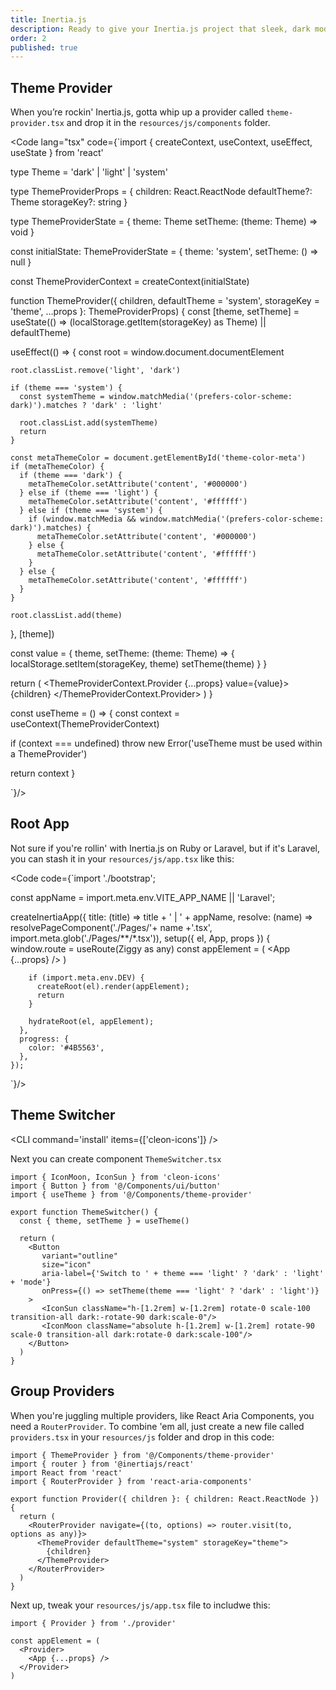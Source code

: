 ```yaml
---
title: Inertia.js
description: Ready to give your Inertia.js project that sleek, dark mode look? Check out this guide and get your app looking smooth and stylish in the dark.
order: 2
published: true
---
```


## Theme Provider

When you’re rockin' Inertia.js, gotta whip up a provider called `theme-provider.tsx` and drop it in the `resources/js/components` folder.

<Code lang="tsx" code={`import { createContext, useContext, useEffect, useState } from 'react'

type Theme = 'dark' | 'light' | 'system'

type ThemeProviderProps = {
  children: React.ReactNode
  defaultTheme?: Theme
  storageKey?: string
}

type ThemeProviderState = {
  theme: Theme
  setTheme: (theme: Theme) => void
}

const initialState: ThemeProviderState = {
  theme: 'system',
  setTheme: () => null
}

const ThemeProviderContext = createContext<ThemeProviderState>(initialState)

function ThemeProvider({ children, defaultTheme = 'system', storageKey = 'theme', ...props }: ThemeProviderProps) {
  const [theme, setTheme] = useState<Theme>(() => (localStorage.getItem(storageKey) as Theme) || defaultTheme)

  useEffect(() => {
    const root = window.document.documentElement

    root.classList.remove('light', 'dark')

    if (theme === 'system') {
      const systemTheme = window.matchMedia('(prefers-color-scheme: dark)').matches ? 'dark' : 'light'

      root.classList.add(systemTheme)
      return
    }

    const metaThemeColor = document.getElementById('theme-color-meta')
    if (metaThemeColor) {
      if (theme === 'dark') {
        metaThemeColor.setAttribute('content', '#000000')
      } else if (theme === 'light') {
        metaThemeColor.setAttribute('content', '#ffffff')
      } else if (theme === 'system') {
        if (window.matchMedia && window.matchMedia('(prefers-color-scheme: dark)').matches) {
          metaThemeColor.setAttribute('content', '#000000')
        } else {
          metaThemeColor.setAttribute('content', '#ffffff')
        }
      } else {
        metaThemeColor.setAttribute('content', '#ffffff')
      }
    }

    root.classList.add(theme)
  }, [theme])

  const value = {
    theme,
    setTheme: (theme: Theme) => {
      localStorage.setItem(storageKey, theme)
      setTheme(theme)
    }
  }

  return (
    <ThemeProviderContext.Provider {...props} value={value}>
      {children}
    </ThemeProviderContext.Provider>
  )
}

const useTheme = () => {
  const context = useContext(ThemeProviderContext)

  if (context === undefined) throw new Error('useTheme must be used within a ThemeProvider')

  return context
}

`}/>

## Root App
Not sure if you're rollin' with Inertia.js on Ruby or Laravel, but if it's Laravel, you can stash it in your `resources/js/app.tsx` like this:

<Code code={`import './bootstrap';



const appName = import.meta.env.VITE_APP_NAME || 'Laravel';

createInertiaApp({
  title: (title) => title + ' | ' + appName,
  resolve: (name) => resolvePageComponent('./Pages/'+ name +'.tsx', import.meta.glob('./Pages/**/*.tsx')),
  setup({ el, App, props }) {
    window.route = useRoute(Ziggy as any)
    const appElement = (
      <ThemeProvider>
        <App {...props} />
      </ThemeProvider>
    )

        if (import.meta.env.DEV) {
          createRoot(el).render(appElement);
          return
        }

        hydrateRoot(el, appElement);
      },
      progress: {
        color: '#4B5563',
      },
    });
`}/>

## Theme Switcher
<CLI command='install' items={['cleon-icons']} />

Next you can create component `ThemeSwitcher.tsx`

```
import { IconMoon, IconSun } from 'cleon-icons'
import { Button } from '@/Components/ui/button'
import { useTheme } from '@/Components/theme-provider'

export function ThemeSwitcher() {
  const { theme, setTheme } = useTheme()

  return (
    <Button
       variant="outline"
       size="icon"
       aria-label={'Switch to ' + theme === 'light' ? 'dark' : 'light' + 'mode'}
       onPress={() => setTheme(theme === 'light' ? 'dark' : 'light')}
    >
       <IconSun className="h-[1.2rem] w-[1.2rem] rotate-0 scale-100 transition-all dark:-rotate-90 dark:scale-0"/>
       <IconMoon className="absolute h-[1.2rem] w-[1.2rem] rotate-90 scale-0 transition-all dark:rotate-0 dark:scale-100"/>
    </Button>
  )
}
```

## Group Providers
When you're juggling multiple providers, like React Aria Components, you need a `RouterProvider`. To combine 'em all, just create a new file called `providers.tsx` in your `resources/js` folder and drop in this code:
```
import { ThemeProvider } from '@/Components/theme-provider'
import { router } from '@inertiajs/react'
import React from 'react'
import { RouterProvider } from 'react-aria-components'

export function Provider({ children }: { children: React.ReactNode }) {
  return (
    <RouterProvider navigate={(to, options) => router.visit(to, options as any)}>
      <ThemeProvider defaultTheme="system" storageKey="theme">
        {children}
      </ThemeProvider>
    </RouterProvider>
  )
}
```

Next up, tweak your `resources/js/app.tsx` file to includwe this:

```tsx {1} {4-6}
import { Provider } from './provider'

const appElement = (
  <Provider>
    <App {...props} />
  </Provider>
)
```
